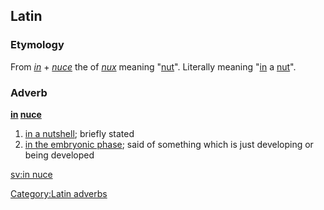 ==Latin==
===Etymology===
From ''[[in#Latin|in]]'' + ''[[nuce]]'' the {{ablative}} {{singular}} of ''[[nux]]'' meaning "[[nut]]". Literally meaning "[[in]] a [[nut]]".
===Adverb===
'''[[in#Latin|in]] [[nux#Latin|nuce]]'''

# [[in a nutshell]]; briefly stated
# [[in the embryonic phase]]; said of something which is just developing or being developed

[[Category:Latin adverbs]]

[[sv:in nuce]]